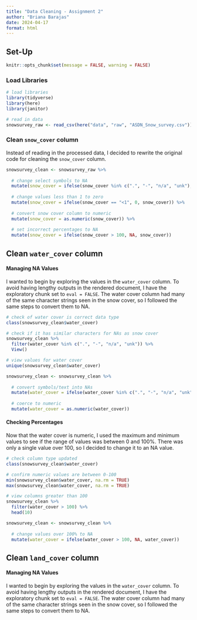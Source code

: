 ```yaml
---
title: "Data Cleaning - Assignment 2"
author: "Briana Barajas"
date: 2024-04-17
format: html
---
```


## Set-Up

```r
knitr::opts_chunk$set(message = FALSE, warning = FALSE)
```

### Load Libraries

```r
# load libraries
library(tidyverse)
library(here)
library(janitor)

# read in data
snowsurvey_raw <- read_csv(here("data", "raw", "ASDN_Snow_survey.csv")) %>% clean_names()
```

### Clean `snow_cover` column

Instead of reading in the processed data, I decided to rewrite the original code for cleaning the `snow_cover` column.

```r
snowsurvey_clean <- snowsurvey_raw %>% 
  
  # change select symbols to NA
  mutate(snow_cover = ifelse(snow_cover %in% c(".", "-", "n/a", "unk"), NA, snow_cover)) %>% 
  
  # change values less than 1 to zero
  mutate(snow_cover = ifelse(snow_cover == "<1", 0, snow_cover)) %>% 
  
  # convert snow cover column to numeric
  mutate(snow_cover = as.numeric(snow_cover)) %>% 
  
  # set incorrect percentages to NA
  mutate(snow_cover = ifelse(snow_cover > 100, NA, snow_cover))

```

## Clean `water_cover` column

#### Managing NA Values

I wanted to begin by exploring the values in the `water_cover` column. To avoid having lengthy outputs in the rendered document, I have the exploratory chunk set to `eval = FALSE`. The water cover column had many of the same character strings seen in the snow cover, so I followed the same steps to convert them to NA.

```r
# check of water cover is correct data type
class(snowsurvey_clean$water_cover)

# check if it has similar characters for NAs as snow cover
snowsurvey_clean %>% 
  filter(water_cover %in% c(".", "-", "n/a", "unk")) %>% 
  View()

# view values for water cover
unique(snowsurvey_clean$water_cover)
```

```r
snowsurvey_clean <- snowsurvey_clean %>% 
  
  # convert symbols/text into NAs 
  mutate(water_cover = ifelse(water_cover %in% c(".", "-", "n/a", "unk"), NA, water_cover)) %>% 
  
  # coerce to numeric
  mutate(water_cover = as.numeric(water_cover))
```

#### Checking Percentages

Now that the water cover is numeric, I used the maximum and minimum values to see if the range of values was between 0 and 100%. There was only a single value over 100, so I decided to change it to an NA value.

```r
# check column type updated
class(snowsurvey_clean$water_cover)

# confirm numeric values are between 0-100
min(snowsurvey_clean$water_cover, na.rm = TRUE)
max(snowsurvey_clean$water_cover, na.rm = TRUE)

# view columns greater than 100
snowsurvey_clean %>% 
  filter(water_cover > 100) %>% 
  head(10)
```

```r
snowsurvey_clean <- snowsurvey_clean %>% 
  
  # change values over 100% to NA
  mutate(water_cover = ifelse(water_cover > 100, NA, water_cover))
```

## Clean `land_cover` column

#### Managing NA Values

I wanted to begin by exploring the values in the `water_cover` column. To avoid having lengthy outputs in the rendered document, I have the exploratory chunk set to `eval = FALSE`. The water cover column had many of the same character strings seen in the snow cover, so I followed the same steps to convert them to NA.
